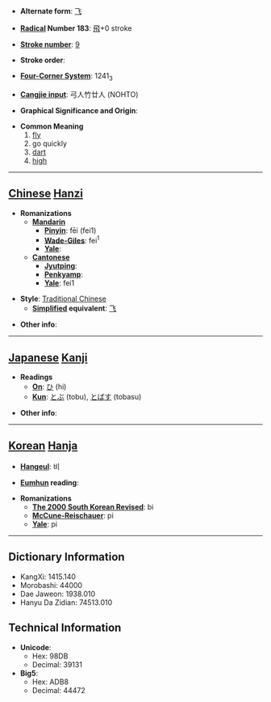 * '''Alternate form''': [[飞]]

* '''[[Wiktionary:Chinese radical index| Radical]] Number 183''': [[Wiktionary:Chinese radical index 飛|飛]]+0 stroke

* '''[[Wiktionary:Chinese total strokes index|Stroke number]]''': [[Wiktionary:Chinese total strokes index 9|9]]

* '''Stroke order''': 

* '''[[Wiktionary:Chinese four corner index|Four-Corner System]]''': 1241<sub>3</sub>

* '''[[Wiktionary:Chinese Cangjie index|Cangjie input]]''': 弓人竹廿人 (NOHTO)

* '''Graphical Significance and Origin''': 

* '''Common Meaning'''
*#[[fly]]
*# go quickly
*# [[dart]]
*# [[high]]


----

== [[Chinese]] [[Hanzi]] ==

* '''Romanizations'''
** '''[[Mandarin]]'''
*** '''[[Pinyin]]''': fēi (fei1)
*** '''[[Wade-Giles]]''': fei<sup>1</sup>
*** '''[[Yale]]''': 
** '''[[Cantonese]]'''
*** '''[[Jyutping]]''':
*** '''[[Penkyamp]]''': 
*** '''[[Yale]]''': fei1

* '''Style''': [[Traditional Chinese]] 
** '''[[Simplified Chinese|Simplified]] equivalent''': [[飞]]

* '''Other info''': 

----

== [[Japanese]] [[Kanji]] ==

* '''Readings'''
** '''[[On]]''': [[ひ]] (hi)
** '''[[Kun]]''': [[とぶ]] (tobu), [[とばす]] (tobasu)

* '''Other info''':  

----

== [[Korean]] [[Hanja]] ==

* '''[[Hangeul]]''': 비

* '''[[Eumhun]] reading''': 

* '''Romanizations'''
** '''[[The 2000 South Korean Revised Romanization|The 2000 South Korean Revised]]''': bi
** '''[[McCune-Reischauer]]''': pi
** '''[[Yale]]''': pi

----

== Dictionary Information ==

* KangXi: 1415.140
* Morobashi: 44000
* Dae Jaweon: 1938.010
* Hanyu Da Zidian: 74513.010

== Technical Information ==

* '''Unicode''':
** Hex: 98DB
** Decimal: 39131
* '''Big5''':
** Hex: ADB8
** Decimal: 44472
